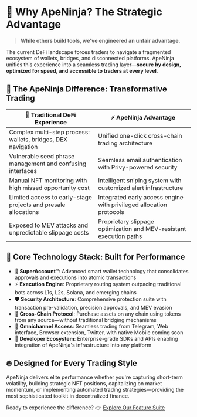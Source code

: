 # 🔮 Why ApeNinja? The Strategic Advantage

> **While others build tools, we've engineered an unfair advantage.**

The current DeFi landscape forces traders to navigate a fragmented ecosystem of wallets, bridges, and disconnected platforms. ApeNinja unifies this experience into a seamless trading layer—**secure by design, optimized for speed, and accessible to traders at every level**.

## 🚀 The ApeNinja Difference: Transformative Trading

| 🔄 Traditional DeFi Experience | ⚡ ApeNinja Advantage |
|-------------------------------|------------------------|
| Complex multi-step process: wallets, bridges, DEX navigation | Unified one-click cross-chain trading architecture |
| Vulnerable seed phrase management and confusing interfaces | Seamless email authentication with Privy-powered security |
| Manual NFT monitoring with high missed opportunity cost | Intelligent sniping system with customized alert infrastructure |
| Limited access to early-stage projects and presale allocations | Integrated early access engine with privileged allocation protocols |
| Exposed to MEV attacks and unpredictable slippage costs | Proprietary slippage optimization and MEV-resistant execution paths |

## 💎 Core Technology Stack: Built for Performance

- 🥷 **SuperAccount™**: Advanced smart wallet technology that consolidates approvals and executions into atomic transactions
- ⚡ **Execution Engine**: Proprietary routing system outpacing traditional bots across L1s, L2s, Solana, and emerging chains
- 🛡️ **Security Architecture**: Comprehensive protection suite with transaction pre-validation, precision approvals, and MEV evasion 
- 🌉 **Cross-Chain Protocol**: Purchase assets on any chain using tokens from any source—without traditional bridging mechanisms
- 📱 **Omnichannel Access**: Seamless trading from Telegram, Web interface, Browser extension, Twitter, with native Mobile coming soon
- 🤖 **Developer Ecosystem**: Enterprise-grade SDKs and APIs enabling integration of ApeNinja's infrastructure into any platform

## 🔥 Designed for Every Trading Style

ApeNinja delivers elite performance whether you're capturing short-term volatility, building strategic NFT positions, capitalizing on market momentum, or implementing automated trading strategies—providing the most sophisticated toolkit in decentralized finance.

Ready to experience the difference? 👉 [Explore Our Feature Suite](./features)